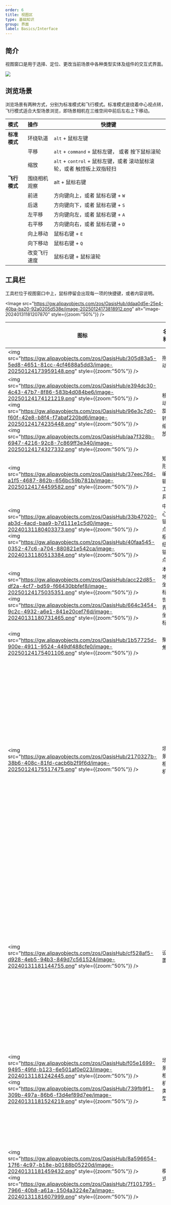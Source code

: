 ```yaml
---
order: 6
title: 视图区
type: 基础知识
group: 界面
label: Basics/Interface
---
```


## 简介

视图窗口是用于选择、定位、更改当前场景中各种类型实体及组件的交互式界面。

<Image src="https://gw.alipayobjects.com/zos/OasisHub/561da75f-74e2-4fb3-842c-fb7e43819cfe/image-20250124173601599.png" />

## 浏览场景

浏览场景有两种方式，分别为标准模式和飞行模式。标准模式是绕着中心视点转，飞行模式适合大型场景浏览，即场景相机在三维空间中前后左右上下移动。

| 模式         | 操作         | 快捷键                                                                 |
| :----------- | :----------- | ---------------------------------------------------------------------- |
| **标准模式** | 环绕轨道     | `alt` + 鼠标左键                                                       |
|              | 平移         | `alt` + `command` + 鼠标左键， 或者 按下鼠标滚轮                       |
|              | 缩放         | `alt` + `control` + 鼠标左键，或者 滚动鼠标滚轮，或者 触控板上双指轻扫 |
| **飞行模式** | 围绕相机观察 | alt + 鼠标右键                                                         |
|              | 前进         | 方向键向上，或者 鼠标右键 + `W`                                        |
|              | 后退         | 方向键向下，或者 鼠标右键 + `S`                                        |
|              | 左平移       | 方向键向左，或者 鼠标右键 + `A`                                        |
|              | 右平移       | 方向键向右，或者 鼠标右键 + `D`                                        |
|              | 向上移动     | 鼠标右键 + `E`                                                         |
|              | 向下移动     | 鼠标右键 + `Q`                                                         |
|              | 改变飞行速度 | 鼠标右键 + 鼠标滚轮                                                    |

## 工具栏

工具栏位于视图窗口中上，鼠标停留会出现每一项的快捷键，或者内容说明。

<Image src="https://gw.alipayobjects.com/zos/OasisHub/ddaa0d5e-25e4-40ba-ba20-92a0205d538e/image-20250124173818912.png" alt="image-20240131181207870" style={{zoom:"50%"}} />

| 图标 | 名称 | 解释 | 快捷键 |
| --- | --- | --- | --- |
| <img src="https://gw.alipayobjects.com/zos/OasisHub/305d83a5-5ed8-4651-81cc-4cf4688a5dd3/image-20250124173959148.png" style={{zoom:"50%"}} /> | 拖动 | 拖动画面 |  |
| <img src="https://gw.alipayobjects.com/zos/OasisHub/e394dc30-4c43-47b7-8f86-583b4d084be6/image-20250124174121219.png" style={{zoom:"50%"}} /><br /><img src="https://gw.alipayobjects.com/zos/OasisHub/96e3c7d0-f60f-42e8-b8f4-f7abaf220bd6/image-20250124174235448.png" style={{zoom:"50%"}} /><br /><img src="https://gw.alipayobjects.com/zos/OasisHub/aa7f328b-6947-4216-92c8-7c869ff3e340/image-20250124174327332.png" style={{zoom:"50%"}} /> | 移动<br />旋转<br />缩放 | 对选中实体进行变换操作 | `W` <br /> `E` <br />`R` |
| <img src="https://gw.alipayobjects.com/zos/OasisHub/37eec76d-a1f5-4687-862b-656bc59b781b/image-20250124174459582.png" style={{zoom:"50%"}} /> | 矩形编辑工具 | 拖拽和缩放精灵、GUI 元素 | `T` |
| <img src="https://gw.alipayobjects.com/zos/OasisHub/33b47020-ab3d-4acd-baa9-b7d111e1c5d0/image-20240131180403373.png" style={{zoom:"50%"}} /><br /><img src="https://gw.alipayobjects.com/zos/OasisHub/40faa545-0352-47c6-a704-880821e542ca/image-20240131180513384.png" style={{zoom:"50%"}} /> | 中心锚点/枢纽锚点 | 切换选中实体的锚点 |  |
| <img src="https://gw.alipayobjects.com/zos/OasisHub/acc22d85-df2a-4cf7-bd59-f66430bbfef8/image-20250124175035351.png" style={{zoom:"50%"}} /><br /><img src="https://gw.alipayobjects.com/zos/OasisHub/664c3454-9c2c-4932-a6e1-841e20cef76d/image-20240131180731465.png" style={{zoom:"50%"}} /> | 本地坐标/世界坐标 | 切换选中实体的坐标 |  |
| <img src="https://gw.alipayobjects.com/zos/OasisHub/1b57725d-900e-4911-9524-449df488cfe0/image-20250124175401106.png" style={{zoom:"50%"}} /> | 聚焦 | 场景相机聚焦到的选中实体 | `F` |
| <img src="https://gw.alipayobjects.com/zos/OasisHub/2170327b-38b6-408c-81fd-cacb6b2f9f6d/image-20250124175517475.png" style={{zoom:"50%"}} /> | 场景相机 | 场景相机菜单包含用于配置场景相机的选项，主要用来解决搭建场景时，裁剪面太远或者太近导致看不到物体的问题。这些调整不会影响场景中带有相机组件的实体的设置。 |  |
| <img src="https://gw.alipayobjects.com/zos/OasisHub/cf528af5-d928-4eb5-94b3-849d7c561524/image-20240131181144755.png" style={{zoom:"50%"}} /> | 设置 | 设置菜单包含用于调整视图辅助显示的选项，包括网格、辅助图标（与场景中特定组件相关联的图形，包括相机、直射光、点光源、聚光灯）、 辅助线框 |  |
| <img src="https://gw.alipayobjects.com/zos/OasisHub/f05e1699-9495-49fd-b123-6e501af0e023/image-20240131181242445.png" style={{zoom:"50%"}} /><br /><img src="https://gw.alipayobjects.com/zos/OasisHub/739fb9f1-309b-497a-86b6-f3d4ef89d7ee/image-20240131181524219.png" style={{zoom:"50%"}} /> | 场景相机类型 | 切换透视/正交相机 |  |
| <img src="https://gw.alipayobjects.com/zos/OasisHub/8a596654-17f6-4c97-b18e-b0188b05220d/image-20240131181459432.png" style={{zoom:"50%"}} /><br /><img src="https://gw.alipayobjects.com/zos/OasisHub/7f101795-7966-40b8-a61a-1504a3224e7a/image-20240131181607999.png" style={{zoom:"50%"}} /> | 模式 | 方便在 2D/3D 场景模式间进行点击切换。2D 模式下，导航部件、正交/透视切换关闭，导航中的环绕轨道不再生效。 |  |
| <img src="https://gw.alipayobjects.com/zos/OasisHub/1d338399-5da9-4589-a6fa-07e6d2d28f9c/image-20250124175716190.png" style={{zoom:"50%"}} /> | 全屏/复原 | 最大化视图窗口，最小化层级、资产、检查器 |  |
| <img src="https://gw.alipayobjects.com/zos/OasisHub/eabb81ce-57f1-4761-bd32-cb5ae22c952e/image-20250124175804174.png" style={{zoom:"50%"}} /> | 播放 | 播放场景中所有粒子、动画 ||
| <img src="https://gw.alipayobjects.com/zos/OasisHub/18aa192b-0a68-4f18-9b8f-771e01ad429a/image-20250124175846556.png" style={{zoom:"50%"}} /> | 截屏 | 对当前场景进行快照。仅显示场景内用户创建实体，辅助显示的一系列工具，如图标、网格、gizmo 不会被计入其中。进行截屏后，该快照会在首页作为该项目缩略图。 ||

### 场景相机设置界面

<Image src="https://mdn.alipayobjects.com/huamei_yo47yq/afts/img/A*hq_1RL3LpLQAAAAAAAAAAAAAehuCAQ/original" style={{zoom:"50%"}} />

| 属性                         | 内容                                                         | 默认值               |
| :--------------------------- | :----------------------------------------------------------- | :------------------- |
| 视野（Fov）                  | 场景相机的视野                                               | 60                   |
| 动态裁剪（Dynamic）          | 若开启，则会自动计算场景相机的近裁面和远裁面                      | 开启                 |
| 近裁面（Near Plane）         | 手动调整相对于场景相机的最近点                                 | 勾选动态裁剪后隐藏 |
| 远裁面（Far Plane）          | 手动调整相对于场景相机的最远点                                 | 勾选动态裁剪后隐藏 |
| 平滑（Smooth）                | 开启后相机的移动，旋转与围绕会更加平滑                           | 开启                  |
| 缓动（Ease）                  | 开启后相机会在漫游的开始与结束时缓动                            | 开启                  |
| 加速度（Acceleration）        | 开启后漫游时会以固定的比例提高相机的漫游速度，反之则一直按照设置的速度移动   | 开启                   |
| 速度（Speed）                | 相机的漫游速度                                              | 8                   |

### 辅助元素设置界面

<Image src="https://gw.alipayobjects.com/zos/OasisHub/c3a62155-693d-4f8d-9fb1-79c3da94a4c6/image-20250124180009153.png" style={{zoom:"50%"}} />

| 属性 | 内容 |
| --- | --- |
| 网格（Grid） | 是否显示视图中的网格 |
| 3D 图标（3D Icons） | 若开启，辅助图标则会随着相机距离近大远小  |
| 导航 Gimzo | 开启后会在 viewport 右下角显示场景相机的当前方向，并且通过鼠标操作可以快速修改视角。<br /><Image src="https://mdn.alipayobjects.com/huamei_qbugvr/afts/img/A*tooGS4MTpTUAAAAAAAAAAAAADtKFAQ/original" style={{zoom:"50%"}} /> |
| 轮廓显示（Outline） | 选中某个实体时是否显示轮廓，选中的实体轮廓颜色为橙色，子节点轮廓为蓝色 |
| 相机（Camera） | 选中相机节点时是否显示视锥体辅助性 |
| 光源（Light） | 选中光源节点时是否显示光线辅助线 |
| 静态碰撞体（Static Collider） | 是否显示静态碰撞体形状 |
| 动态碰撞体（Dynamic Collider） | 是否显示动态碰撞体形状 |
| 发射器形状（Emission Shape） | 是否显示粒子发射器形状 |

## 预览

选中带有相机组件的实体时，会在视图窗口左下角显示该相机的实时预览。帮助用户实时调整相机、场景位置。预览窗口可以拖动、锁定，并且切换不同设备比例的窗口。

<Image src="https://gw.alipayobjects.com/zos/OasisHub/9ed128aa-72f2-4835-a694-3c8aedc8b069/image-20250515105414407.png" alt="image-20250515105414407" style={{zoom:"50%"}} />

| 属性        | 内容                         |
| :---------- | :--------------------------- |
| 1. 拖动     | 自由拖动预览窗口             |
| 2. 定位     | 定位该相机在场景中的位置     |
| 3. 切换比例 | 切换不同设备、不同比例的窗口 |
| 4. 锁定     | 锁定相机预览窗口             |

在层级树中包含相机组件的物体，可以直接同步视图的场景相机的相关属性，方便进行位置和视角的调整。

<Image src="https://gw.alipayobjects.com/zos/OasisHub/8a066115-69e2-4010-92cd-dbcdf663011c/image-20250124180616875.png" style={{zoom:"50%"}} />
